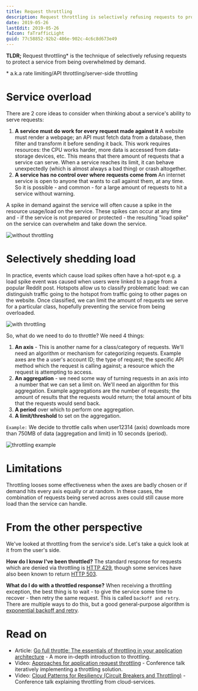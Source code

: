 ```yaml
---
title: Request throttling
description: Request throttling is selectively refusing requests to protect a system from being overwhelmed by demand.
date: 2019-05-26
lastEdit: 2019-05-26
faIcon: faTrafficLight
guid: 77c58852-92b2-486e-902c-4c6c8d673e49
---
```


**TLDR;** Request throttling\* is the technique of selectively refusing requests to protect a service from being overwhelmed by demand.

<span className="text-sm quicksand">
  * a.k.a rate limiting/API throttling/server-side throttling
</span>

# Service overload

There are 2 core ideas to consider when thinking about a service's ability to serve requests:

1. **A service must do work for every request made against it**
   A website must render a webpage; an API must fetch data from a database, then filter and transform it before sending it back. This work requires resources: the CPU works harder, more data is accessed from data-storage devices, etc. This means that there amount of requests that a service can serve. When a service reaches its limit, it can behave unexpectedly (which is almost always a bad thing) or crash altogether.
2. **A service has no control over where requests come from**
   An internet service is open to anyone that wants to call against them, at any time. So it is possible - and common - for a large amount of requests to hit a service without warning.

A spike in demand against the service will often cause a spike in the resource usage/load on the service. These spikes can occur at any time and - if the service is not prepared or protected - the resulting "load spike" on the service can overwhelm and take down the service.

![without throttling](./images/without-throttling.png)

# Selectively shedding load

In practice, events which cause load spikes often have a hot-spot e.g. a load spike event was caused when users were linked to a page from a popular Reddit post. Hotspots allow us to classify problematic load: we can distinguish traffic going to the hotspot from traffic going to other pages on the website. Once classified, we can limit the amount of requests we serve for a particular class, hopefully preventing the service from being overloaded.

![with throttling](./images/with-throttling.png)

So, what do we need to do to throttle? We need 4 things:

1. **An axis** - This is another name for a class/category of requests. We'll need an algorithm or mechanism for categorizing requests. Example axes are the a user's account ID; the type of request; the specific API method which the request is calling against; a resource which the request is attempting to access.
2. **An aggregation** - we need some way of turning requests in an axis into a number that we can set a limit on. We'll need an algorithm for this aggregation. Example aggregations are the number of requests; the amount of results that the requests would return; the total amount of bits that the requests would send back.
3. **A period** over which to perform one aggregation.
4. **A limit/threshold** to set on the aggregation.

`Example:` We decide to throttle calls when user12314 (axis) downloads more than 750MB of data (aggregation and limit) in 10 seconds (period).

![throttling example](./images/throttling-example.png)

# Limitations

Throttling looses some effectiveness when the axes are badly chosen or if demand hits every axis equally or at random. In these cases, the combination of requests being served across axes could still cause more load than the service can handle.

# From the other perspective

We've looked at throttling from the service's side. Let's take a quick look at it from the user's side.

**How do I know I've been throttled?** The standard response for requests which are denied via throttling is [HTTP 429](https://www.httpstatusgoats.net/429), though some services have also been known to return [HTTP 503](https://www.httpstatusgoats.net/503).

**What do I do with a throttled response?** When receiving a throttling exception, the best thing is to wait - to give the service some time to recover - then retry the same request. This is called `backoff and retry`. There are multiple ways to do this, but a good general-purpose algorithm is [exponential backoff and retry](https://cloud.google.com/storage/docs/exponential-backoff).

# Read on

- Article: [Go full throttle: The essentials of throttling in your application architecture](https://developer.ibm.com/articles/mw-1705-phillips/) - A more in-depth introduction to throttling.
- Video: [Approaches for application request throttling](https://www.youtube.com/watch?v=Q53eR7mFsRo) - Conference talk iteratively implementing a throttling solution.
- Video: [Cloud Patterns for Resiliency (Circuit Breakers and Throttling)](https://youtu.be/yVnVY2HPVsI?t=1409) - Conference talk explaining throttling from cloud-services.
